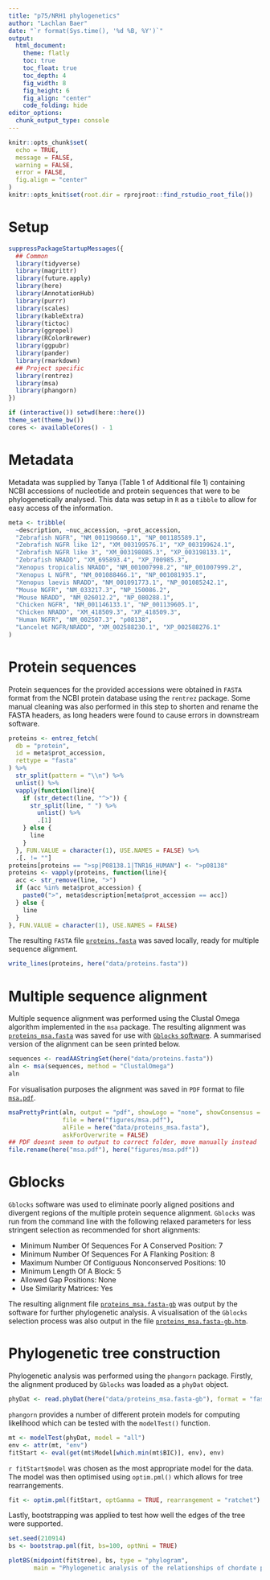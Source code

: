 ```yaml
---
title: "p75/NRH1 phylogenetics"
author: "Lachlan Baer"
date: "`r format(Sys.time(), '%d %B, %Y')`"
output:
  html_document:
    theme: flatly
    toc: true
    toc_float: true
    toc_depth: 4
    fig_width: 8
    fig_height: 6
    fig_align: "center"
    code_folding: hide
editor_options: 
  chunk_output_type: console
---
```


```r
knitr::opts_chunk$set(
  echo = TRUE,
  message = FALSE,
  warning = FALSE,
  error = FALSE, 
  fig.align = "center"
)
knitr::opts_knit$set(root.dir = rprojroot::find_rstudio_root_file())
```

# Setup 

```r
suppressPackageStartupMessages({
  ## Common
  library(tidyverse)
  library(magrittr)
  library(future.apply)
  library(here)
  library(AnnotationHub)
  library(purrr)
  library(scales)
  library(kableExtra)
  library(tictoc)
  library(ggrepel)
  library(RColorBrewer)
  library(ggpubr)
  library(pander)
  library(rmarkdown)
  ## Project specific
  library(rentrez)
  library(msa)
  library(phangorn)
})
```

```r
if (interactive()) setwd(here::here())
theme_set(theme_bw())
cores <- availableCores() - 1
```

# Metadata

Metadata was supplied by Tanya (Table 1 of Additional file 1) containing NCBI accessions of nucleotide and protein sequences that were to be phylogenetically analysed.
This data was setup in `R` as a `tibble` to allow for easy access of the information.

```r
meta <- tribble(
  ~description, ~nuc_accession, ~prot_accession,
  "Zebrafish NGFR", "NM_001198660.1", "NP_001185589.1",
  "Zebrafish NGFR like 12", "XM_003199576.1", "XP_003199624.1",
  "Zebrafish NGFR like 3", "XM_003198085.3", "XP_003198133.1",
  "Zebrafish NRADD", "XM_695893.4", "XP_700985.3",
  "Xenopus tropicalis NRADD", "NM_001007998.2", "NP_001007999.2",
  "Xenopus L NGFR", "NM_001088466.1", "NP_001081935.1",
  "Xenopus laevis NRADD", "NM_001091773.1", "NP_001085242.1",
  "Mouse NGFR", "NM_033217.3", "NP_150086.2",
  "Mouse NRADD", "NM_026012.2", "NP_080288.1",
  "Chicken NGFR", "NM_001146133.1", "NP_001139605.1",
  "Chicken NRADD", "XM_418509.3", "XP_418509.3",
  "Human NGFR", "NM_002507.3", "p08138",
  "Lancelet NGFR/NRADD", "XM_002588230.1", "XP_002588276.1"
)
```

# Protein sequences

Protein sequences for the provided accessions were obtained in `FASTA` format from the NCBI protein database using the `rentrez` package.
Some manual cleaning was also performed in this step to shorten and rename the FASTA headers, as long headers were found to cause errors in downstream software.

```r
proteins <- entrez_fetch(
  db = "protein",
  id = meta$prot_accession,
  rettype = "fasta"
) %>%
  str_split(pattern = "\\n") %>%
  unlist() %>%
  vapply(function(line){
    if (str_detect(line, "^>")) {
      str_split(line, " ") %>%
        unlist() %>%
        .[1]
    } else {
      line
    }
  }, FUN.VALUE = character(1), USE.NAMES = FALSE) %>%
  .[. != ""]
proteins[proteins == ">sp|P08138.1|TNR16_HUMAN"] <- ">p08138"
proteins <- vapply(proteins, function(line){
  acc <- str_remove(line, ">")
  if (acc %in% meta$prot_accession) {
    paste0(">", meta$description[meta$prot_accession == acc])
  } else {
    line
  }
}, FUN.VALUE = character(1), USE.NAMES = FALSE)
```

The resulting `FASTA` file [`proteins.fasta`]() was saved locally, ready for multiple sequence alignment.

```r
write_lines(proteins, here("data/proteins.fasta"))
```

# Multiple sequence alignment

Multiple sequence alignment was performed using the Clustal Omega algorithm implemented in the `msa` package.
The resulting alignment was [`proteins_msa.fasta`]() was saved for use with [`Gblocks` software](http://molevol.cmima.csic.es/castresana/Gblocks.html).
A summarised version of the alignment can be seen printed below.

```r
sequences <- readAAStringSet(here("data/proteins.fasta"))
aln <- msa(sequences, method = "ClustalOmega")
aln
```

For visualisation purposes the alignment was saved in `PDF` format to file [`msa.pdf`]().

```r
msaPrettyPrint(aln, output = "pdf", showLogo = "none", showConsensus = "none",
               file = here("figures/msa.pdf"),
               alFile = here("data/proteins_msa.fasta"),
               askForOverwrite = FALSE)
## PDF doesnt seem to output to correct folder, move manually instead
file.rename(here("msa.pdf"), here("figures/msa.pdf"))
```

# Gblocks

`Gblocks` software was used to eliminate poorly aligned positions and divergent regions of the multiple protein sequence alignment.
`Gblocks` was run from the command line with the following relaxed parameters for less stringent selection as recommended for short alignments:

- Minimum Number Of Sequences For A Conserved Position: 7
- Minimum Number Of Sequences For A Flanking Position: 8
- Maximum Number Of Contiguous Nonconserved Positions: 10
- Minimum Length Of A Block: 5
- Allowed Gap Positions: None
- Use Similarity Matrices: Yes

The resulting alignment file [`proteins_msa.fasta-gb`]() was output by the software for further phylogenetic analysis.
A visualisation of the `Gblocks` selection process was also output in the file [`proteins_msa.fasta-gb.htm`]().

# Phylogenetic tree construction

Phylogenetic analysis was performed using the `phangorn` package.
Firstly, the alignment produced by `Gblocks` was loaded as a `phyDat` object.

```r
phyDat <- read.phyDat(here("data/proteins_msa.fasta-gb"), format = "fasta", type = "AA")
```

`phangorn` provides a number of different protein models for computing likelihood which can be tested with the `modelTest()` function.

```r
mt <- modelTest(phyDat, model = "all")
env <- attr(mt, "env")
fitStart <- eval(get(mt$Model[which.min(mt$BIC)], env), env)
```

`r fitStart$model` was chosen as the most appropriate model for the data.
The model was then optimised using `optim.pml()` which allows for tree rearrangements.

```r
fit <- optim.pml(fitStart, optGamma = TRUE, rearrangement = "ratchet")
```

Lastly, bootstrapping was applied to test how well the edges of the tree were supported.

```r
set.seed(210914)
bs <- bootstrap.pml(fit, bs=100, optNni = TRUE)
```

```r
plotBS(midpoint(fit$tree), bs, type = "phylogram",
       main = "Phylogenetic analysis of the relationships of chordate p75NTR and NRH genes")
```
